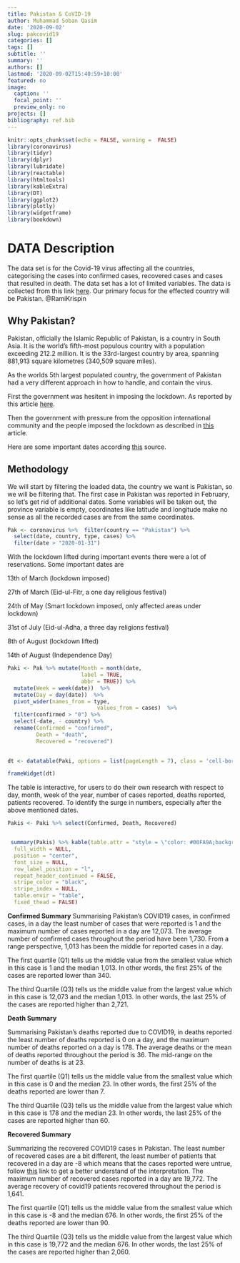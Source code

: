 ```yaml
---
title: Pakistan & CoVID-19
author: Muhammad Soban Qasim
date: '2020-09-02'
slug: pakcovid19
categories: []
tags: []
subtitle: ''
summary: ''
authors: []
lastmod: '2020-09-02T15:40:59+10:00'
featured: no
image:
  caption: ''
  focal_point: ''
  preview_only: no
projects: []
bibliography: ref.bib
---
```


```r
knitr::opts_chunk$set(echo = FALSE, warning =  FALSE)
library(coronavirus)
library(tidyr)
library(dplyr)
library(lubridate)
library(reactable)
library(htmltools)
library(kableExtra)
library(DT)
library(ggplot2)
library(plotly)
library(widgetframe)
library(bookdown)
```


# DATA Description 

The data set is for the Covid-19 virus affecting all the countries, categorising the cases into confirmed cases, recovered cases and cases that resulted in death. The data set has a lot of limited variables. The data is collected from this link [here](https://github.com/RamiKrispin/coronavirus). Our primary focus for the effected country will be Pakistan. @RamiKrispin

## Why Pakistan?

Pakistan, officially the Islamic Republic of Pakistan, is a country in South Asia. It is the world's fifth-most populous country with a population exceeding 212.2 million. It is the 33rd-largest country by area, spanning 881,913 square kilometres (340,509 square miles). 

As the worlds 5th largest populated country, the government of Pakistan had a very different approach in how to handle, and contain the virus. 

First the government was hesitent in imposing the lockdown. As reported by this article [here](https://foreignpolicy.com/2020/05/11/on-coronavirus-pakistans-government-is-missing-in-action/).

Then the government with pressure from the opposition international community and the people imposed the lockdown as described in [this](https://www.loc.gov/law/foreign-news/article/pakistan-smart-lockdown-imposed-across-cities-of-pakistan-as-covid-19-cases-grow-rapidly/) article.

Here are some important dates according [this](https://en.m.wikipedia.org/wiki/COVID-19_pandemic_in_Pakistan#:~:text=Sindh%20has%20recorded%20the%20most,lockdown%20was%20eased%20in%20phases) source. 



## Methodology 

We will start by filtering the loaded data, the country we want is Pakistan, so we will be filtering that. The first case in Pakistan was reported in February, so let's get rid of additional dates. Some variables will be taken out, the province variable is empty, coordinates like latitude and longitude make no sense as all the recorded cases are from the same coordinates.


```r
Pak <- coronavirus %>%  filter(country == "Pakistan") %>% 
  select(date, country, type, cases) %>% 
  filter(date > "2020-01-31") 
```

With the lockdown lifted during important events there were a lot of reservations. 
Some important dates are 

13th of March (lockdown imposed)

27th of March (Eid-ul-Fitr, a one day religious festival)

24th of May (Smart lockdown imposed, only affected areas under lockdown)

31st of July (Eid-ul-Adha, a three day religions festival)

8th of August (lockdown lifted)

14th of August (Independence Day)

```r
Paki <- Pak %>% mutate(Month = month(date, 
                       label = TRUE, 
                       abbr = TRUE)) %>% 
  mutate(Week = week(date))  %>%
  mutate(Day = day(date))  %>%
  pivot_wider(names_from = type, 
                            values_from = cases)  %>% 
  filter(confirmed > "0") %>%
  select(-date, - country) %>%
  rename(Confirmed = "confirmed", 
         Death = "death", 
         Recovered = "recovered") 
 

```






```r
dt <- datatable(Paki, options = list(pageLength = 7), class = 'cell-border stripe', filter = 'top')

frameWidget(dt)
```



The table is interactive, for users to do their own research with respect to day, month, week of the year, number of cases reported, deaths reported, patients recovered. To identify the surge in numbers, especially after the above mentioned dates.






























































```r
Pakis <- Paki %>% select(Confirmed, Death, Recovered)


 summary(Pakis) %>% kable(table.attr = "style = \"color: #00FA9A;background-color:#1E90FF;\"") %>% kable_styling(bootstrap_options = "striped",
  full_width = NULL,
  position = "center",
  font_size = NULL,
  row_label_position = "l",
  repeat_header_continued = FALSE,
  stripe_color = "black",
  stripe_index = NULL,
  table.envir = "table",
  fixed_thead = FALSE)
```

__Confirmed Summary__
Summarising Pakistan's COVID19 cases, in confirmed cases, in a day the least number of cases that were reported is 1 and the maximum number of cases reported in a day are 12,073. The average number of confirmed cases throughout the period have been 1,730. From a range perspective, 1,013 has been the middle for reported cases in a day.

The first quartile (Q1) tells us the middle value from the smallest value which in this case is 1 and the median 1,013. In other words, the first 25% of the cases are reported lower than 340.

The third Quartile (Q3) tells us the middle value from the largest value which in this case is 12,073 and the median 1,013. In other words, the last 25% of the cases are reported higher than 2,721.

__Death Summary__

Summarising Pakistan's deaths reported due to COVID19, in deaths reported the least number of deaths reported is 0 on a day, and the maximum number of deaths reported on a day is 178. The average deaths or the mean of deaths reported throughout the period is 36. The mid-range on the number of deaths is at 23. 

The first quartile (Q1) tells us the middle value from the smallest value which in this case is 0 and the median 23. In other words, the first 25% of the deaths reported are lower than 7.

The third Quartile (Q3) tells us the middle value from the largest value which in this case is 178 and the median 23. In other words, the last 25% of the cases are reported higher than 60.

__Recovered Summary__

Summarizing the recovered COVID19 cases in Pakistan. The least number of recovered cases are a bit different, the least number of patients that recovered in a day are -8 which means that the cases reported were untrue, follow [this](https://yen.com.gh/150877-covid-19-update-8-affected-persons-ghana-allegedly-recovered.html) link to get a better understand of the interpretation. The maximum number of recovered cases reported in a day are 19,772. The average recovery of covid19 patients recovered throughout the period is 1,641.

The first quartile (Q1) tells us the middle value from the smallest value which in this case is -8 and the median 676. In other words, the first 25% of the deaths reported are lower than 90.

The third Quartile (Q3) tells us the middle value from the largest value which in this case is 19,772 and the median 676. In other words, the last 25% of the cases are reported higher than 2,060.

